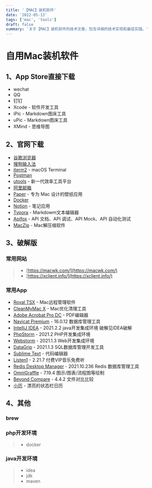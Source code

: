 ```yaml
---
title: '【MAC】装机软件'
date: '2022-05-13'
tags: ['mac', 'tools']
draft: false
summary: '关于【MAC】装机软件的技术文章，包含详细的技术实现和最佳实践。'
---
```


# 自用Mac装机软件
## 1、App Store直接下载
- wechat
- QQ
- 钉钉
- Xcode - 软件开发工具
- iPic - Markdown图床工具
- uPic - Markdown图床工具
- XMind - 思维导图

[//]: # (- GoodNotes 5 - 手写笔记、手账、PDF标注和整理)

## 2、官网下载
- [谷歌浏览器](https://www.google.cn/intl/zh-CN/chrome/)
- [搜狗输入法](https://pinyin.sogou.com/mac/)
- [iterm2](https://iterm2.com/downloads.html) - macOS Terminal
- [Postman](https://www.postman.com/downloads/)
- [utools](http://www.u.tools/) - 新一代效率工具平台
- [阿里邮箱](https://pages.tmall.com/wow/aliyun-market/act/download-mail-client?wh_biz=tm)
- [Paper](https://paper.meiyuan.in/) - 专为 Mac 设计的壁纸应用
- [Docker](https://www.docker.com/get-started/)
- [Notion](https://www.notion.so/desktop) - 笔记应用
- [Typora](https://typoraio.cn/) - Markdowm文本编辑器
- [Apifox](https://www.apifox.cn/) - API 文档、API 调试、API Mock、API 自动化测试
- [MacZip](https://ezip.awehunt.com/) - Mac解压缩软件

## 3、破解版
### 常用网站
> - [https://macwk.com/](https://macwk.com/)
> - [https://xclient.info/](https://xclient.info/)
### 常用App
- [Royal TSX](https://macwk.com/soft/royal-tsx) - Mac远程管理软件
- [CleanMyMac X](https://macwk.com/soft/cleanmymac-x) - Mac优化清理工具
- [Adobe Acrobat Pro DC](https://macwk.com/soft/adobe-acrobat-pro-dc) - PDF编辑器
- [Navicat Premium](https://macwk.com/soft/navicat-premium) - 16.0.12 数据库管理工具
- [IntelliJ IDEA](https://macwk.com/soft/intellij-idea) - 2021.2.2 java开发集成环境 破解见IDEA破解
- [PhpStorm](https://macwk.com/soft/phpstorm) - 2021.2 PHP开发集成环境
- [Webstorm](https://www.jetbrains.com/webstorm/download/other.html) - 2021.1.3 Web开发集成环境
- [DataGrip](https://www.jetbrains.com/datagrip/download/other.html) - 2021.1.3 SQL数据库管理开发工具
- [Sublime Text](https://macwk.com/soft/sublime-text) - 代码编辑器 
- [Listen1](https://macwk.com/soft/listen1) - 2.21.7 付费VIP音乐免费听
- [Redis Desktop Manager](https://macwk.com/soft/redis-desktop-manager) - 2021.10.236 Redis 数据库管理工具
- [OmniGraffle](https://macwk.com/soft/omnigraffle) - 7.19.4 图示/图表/流程图等绘制
- [Beyond Compare](https://macwk.com/soft/beyond-compare) - 4.4.2 文件对比比较
- [小历](https://macwk.com/soft/tinycal) - 漂亮的状态栏日历

## 4、其他
### brew
### php开发环境
> - docker

### java开发环境
> - idea
> - jdk
> - maven